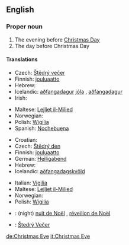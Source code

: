 ==English==

===Proper noun===
{{en-proper noun}}
# The evening before [[Christmas Day]]
# The day before Christmas Day

====Translations====
{{trans-top|evening before Christmas Day}}
*Czech: [[Štědrý večer]] {{m}}
*Finnish: [[jouluaatto]]
*Hebrew: {{he-translation|ערב חג המולד|érev khág hamolád}} {{m}}
*Icelandic: [[aðfangadagur]] [[jól]]a {{m}}, [[aðfangadagur]] {{m}}
*Irish: {{t|ga|Oíche Nollaig|f|xs=Irish}}
{{trans-mid}}
*Maltese: [[Lejliet il-Milied]]
*Norwegian: {{t|no|julaften|m}}
*Polish: [[Wigilia]] {{f}}
*Spanish: [[Nochebuena]] {{f}}
{{trans-bottom}}

{{trans-top|day before Christmas Day}}
*Croatian: {{t|hr|Badnjak|m}}
*Czech: [[Štědrý den]] {{m}}
*Finnish: [[jouluaatto]]
*German: [[Heiligabend]] {{m}}
*Hebrew: {{he-translation|ערב חג המולד|érev khág hamolád}} {{m}}
*Icelandic: [[aðfangadagskvöld]] {{n}}
{{trans-mid}}
*Italian: [[Vigilia]] {{f}}
*Maltese: [[Lejliet il-Milied]]
*Norwegian: {{t|no|julaften|m}}
*Polish: [[Wigilia]] {{f}}
{{trans-bottom}}

{{checktrans}}

*{{ttbc|French}}: (night) [[nuit de Noël]] {{f}}, [[réveillon de Noël]] {{m}}
*{{ttbc|Slovak}}: [[Štedrý Večer]] {{m}}


[[de:Christmas Eve]]
[[it:Christmas Eve]]